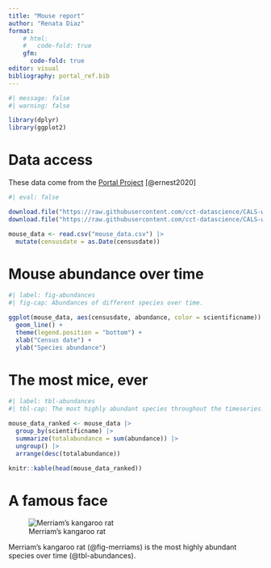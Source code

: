 ```yaml
---
title: "Mouse report"
author: "Renata Diaz"
format: 
    # html:
    #   code-fold: true
    gfm: 
      code-fold: true
editor: visual
bibliography: portal_ref.bib
---
```


```r

#| message: false
#| warning: false

library(dplyr)
library(ggplot2)

```

# Data access

These data come from the [Portal Project](https://portal.weecology.org) [@ernest2020]

```r
#| eval: false

download.file("https://raw.githubusercontent.com/cct-datascience/CALS-workshops/2023-quarto-reports/202312-quarto-reports/portal_mouse_data.csv", destfile = "mouse_data.csv")
download.file("https://raw.githubusercontent.com/cct-datascience/CALS-workshops/2023-quarto-reports/202312-quarto-reports/portal_ref.bib", destfile = "portal_ref.bib")

```

```r

mouse_data <- read.csv("mouse_data.csv") |>
  mutate(censusdate = as.Date(censusdate))

```

# Mouse abundance over time

```r
#| label: fig-abundances
#| fig-cap: Abundances of different species over time.

ggplot(mouse_data, aes(censusdate, abundance, color = scientificname)) +
  geom_line() +
  theme(legend.position = "bottom") +
  xlab("Census date") +
  ylab("Species abundance")

```

# The most mice, ever

```r
#| label: tbl-abundances
#| tbl-cap: The most highly abundant species throughout the timeseries.

mouse_data_ranked <- mouse_data |>
  group_by(scientificname) |>
  summarize(totalabundance = sum(abundance)) |>
  ungroup() |>
  arrange(desc(totalabundance))

knitr::kable(head(mouse_data_ranked))

```

# A famous face

![Merriam's kangaroo rat](https://github.com/cct-datascience/CALS-workshops/blob/2023-quarto-reports/202312-quarto-reports/merriams.JPG?raw=true){#fig-merriams}

Merriam's kangaroo rat (@fig-merriams) is the most highly abundant species over time (@tbl-abundances).

::: refs
:::
